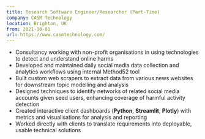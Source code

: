 ```yaml
---
title: Research Software Engineer/Researcher (Part-Time)
company: CASM Technology
location: Brighton, UK
from: 2021-10-01
url: https://www.casmtechnology.com/
---
```


- Consultancy working with non-profit organisations in using technologies to detect and understand online harms
- Developed and maintained daily social media data collection and analytics workflows using internal Method52 tool
- Built custom web scrapers to extract data from various news websites for downstream topic modelling and analysis
- Designed techniques to identify networks of related social media accounts given seed users, enhancing coverage of harmful activity detection
- Created interactive client dashboards (**Python**, **Streamlit**, **Plotly**) with metrics and visualisations for analysis and reporting
- Worked directly with clients to translate requirements into deployable, usable technical solutions

